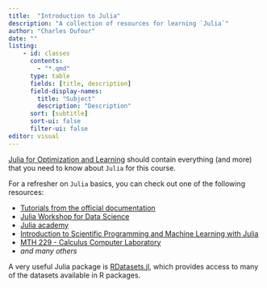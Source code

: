 ```yaml
---
title:  "Introduction to Julia"
description: "A collection of resources for learning `Julia`"
author: "Charles Dufour"
date: ""
listing: 
    - id: classes
      contents:
        - "*.qmd"
      type: table
      fields: [title, description]
      field-display-names:
        title: "Subject"
        description: "Description"
      sort: [subtitle]
      sort-ui: false
      filter-ui: false
editor: visual
---
```


[Julia for Optimization and Learning](https://juliateachingctu.github.io/Julia-for-Optimization-and-Learning/dev/) should
contain everything (and more) that you need to know about `Julia` for this course.

For a refresher on `Julia` basics, you can check out one of the following resources:

- [Tutorials from the official documentation](https://julialang.org/learning/tutorials/)
- [Julia Workshop for Data Science](https://crsl4.github.io/julia-workshop/)
- [Julia academy](https://juliaacademy.com/courses?preview=logged_out)
- [Introduction to Scientific Programming and Machine Learning with Julia](https://sylvaticus.github.io/SPMLJ/stable/)
- [MTH 229 - Calculus Computer Laboratory](https://mth229.github.io/)
- *and many others*

::: {#classes}
:::


::: callout-info
A very useful Julia package is [RDatasets.jl](https://github.com/JuliaStats/RDatasets.jl), which provides access to many of the datasets available in R packages.
:::
